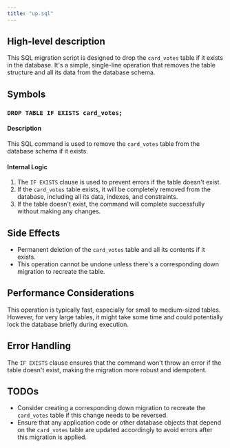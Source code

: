 ```yaml
---
title: "up.sql"
---
```


## High-level description
This SQL migration script is designed to drop the `card_votes` table if it exists in the database. It's a simple, single-line operation that removes the table structure and all its data from the database schema.

## Symbols

### `DROP TABLE IF EXISTS card_votes;`
#### Description
This SQL command is used to remove the `card_votes` table from the database schema if it exists.

#### Internal Logic
1. The `IF EXISTS` clause is used to prevent errors if the table doesn't exist.
2. If the `card_votes` table exists, it will be completely removed from the database, including all its data, indexes, and constraints.
3. If the table doesn't exist, the command will complete successfully without making any changes.

## Side Effects
- Permanent deletion of the `card_votes` table and all its contents if it exists.
- This operation cannot be undone unless there's a corresponding down migration to recreate the table.

## Performance Considerations
This operation is typically fast, especially for small to medium-sized tables. However, for very large tables, it might take some time and could potentially lock the database briefly during execution.

## Error Handling
The `IF EXISTS` clause ensures that the command won't throw an error if the table doesn't exist, making the migration more robust and idempotent.

## TODOs
- Consider creating a corresponding down migration to recreate the `card_votes` table if this change needs to be reversed.
- Ensure that any application code or other database objects that depend on the `card_votes` table are updated accordingly to avoid errors after this migration is applied.